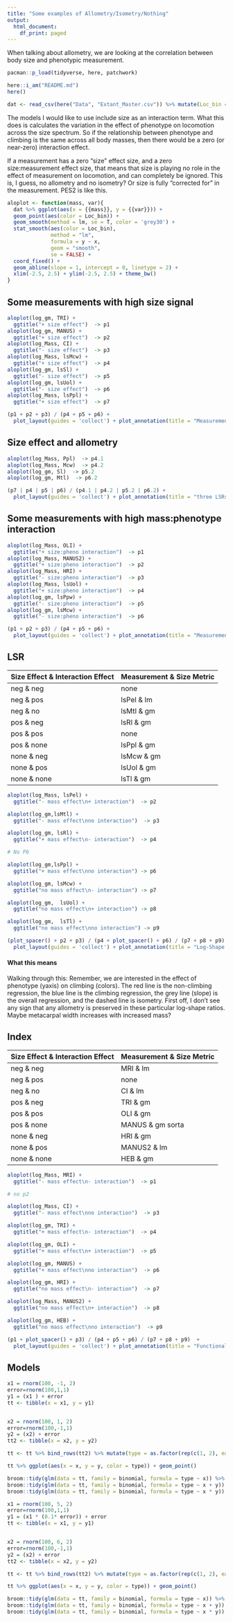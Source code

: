 ```yaml
---
title: "Some examples of Allometry/Isometry/Nothing"
output:
  html_document:
    df_print: paged
---
```


When talking about allometry, we are looking at the correlation between body size and phenotypic measurement. 

```r
pacman::p_load(tidyverse, here, patchwork)

here::i_am("README.md")
here()

dat <- read_csv(here("Data", "Extant_Master.csv")) %>% mutate(Loc_bin =  as.factor(Loc_bin)) %>% drop_na(Loc_bin)
```

The models I would like to use include size as an interaction term. What this does is calculates the variation in the effect of phenotype on locomotion across the size spectrum. So if the relationship between phenotype and climbing is the same across all body masses, then there would be a zero (or near-zero) interaction effect.

If a measurement has a zero "size" effect size, and a zero size:measurement effect size, that means that size is playing no role in the effect of measurement on locomotion, and can completely be ignored. This is, I guess, no allometry and no isometry? Or size is fully "corrected for" in the measurement. PES2 is like this. 

```r

aloplot <- function(mass, var){
  dat %>% ggplot(aes(x = {{mass}}, y = {{var}})) + 
  geom_point(aes(color = Loc_bin)) +
  geom_smooth(method = lm, se = T, color = 'grey30') +
  stat_smooth(aes(color = Loc_bin),
              method = "lm",
              formula = y ~ x,
              geom = "smooth",
              se = FALSE) +
  coord_fixed() +
  geom_abline(slope = 1, intercept = 0, linetype = 2) +
  xlim(-2.5, 2.5) + ylim(-2.5, 2.5) + theme_bw()
}
```


## Some measurements with high size signal
```r
aloplot(log_gm, TRI) +
  ggtitle("+ size effect")  -> p1
aloplot(log_gm, MANUS) +
  ggtitle("+ size effect")  -> p2
aloplot(log_Mass, CI) +
  ggtitle("- size effect")  -> p3
aloplot(log_Mass, lsMcw) +
  ggtitle("+ size effect")  -> p4
aloplot(log_gm, lsSl) +
  ggtitle("- size effect")  -> p5
aloplot(log_gm, lsUol) +
  ggtitle("- size effect")  -> p6
aloplot(log_Mass, lsPpl) +
  ggtitle("+ size effect")  -> p7
```


```r
(p1 + p2 + p3) / (p4 + p5 + p6) +
  plot_layout(guides = 'collect') + plot_annotation(title = "Measurements with high size effect")
```


## Size effect and allometry

```r
aloplot(log_Mass, Ppl)  -> p4.1
aloplot(log_Mass, Mcw)  -> p4.2
aloplot(log_gm, Sl)  -> p5.2
aloplot(log_gm, Mtl)  -> p6.2
```

```r

(p7 | p4 | p5 | p6) / (p4.1 | p4.2 | p5.2 | p6.2) +
  plot_layout(guides = 'collect') + plot_annotation(title = "three LSRs and the raw measurements showing different patterns")
```

## Some measurements with high mass:phenotype interaction
```r
aloplot(log_Mass, OLI) +
  ggtitle("+ size:pheno interaction")  -> p1
aloplot(log_Mass, MANUS2) +
  ggtitle("+ size:pheno interaction")  -> p2
aloplot(log_Mass, HRI) +
  ggtitle("- size:pheno interaction")  -> p3
aloplot(log_Mass, lsUol) +
  ggtitle("+ size:pheno interaction")  -> p4
aloplot(log_gm, lsPpw) +
  ggtitle("- size:pheno interaction")  -> p5
aloplot(log_gm, lsMcw) +
  ggtitle("- size:pheno interaction")  -> p6
```


```r
(p1 + p2 + p3) / (p4 + p5 + p6) +
  plot_layout(guides = 'collect') + plot_annotation(title = "Measurements with high interactions")
```


## LSR  

|Size Effect & Interaction Effect | Measurement & Size Metric
|:---------------------|:-------------|
neg & neg   | none
neg & pos   | lsPel & lm
neg & no    | lsMtl & gm
pos & neg   | lsRl  & gm
pos & pos   | none 
pos & none  | lsPpl & gm
none & neg  | lsMcw & gm
none & pos  | lsUol & gm
none & none   | lsTl  & gm


```r
aloplot(log_Mass, lsPel) +
  ggtitle("- mass effect\n+ interaction")  -> p2

aloplot(log_gm,lsMtl) +
  ggtitle("- mass effect\nno interaction")  -> p3

aloplot(log_gm, lsRl) +
  ggtitle("+ mass effect\n- interaction")  -> p4

# No P6

aloplot(log_gm,lsPpl) +
  ggtitle("+ mass effect\nno interaction") -> p6

aloplot(log_gm, lsMcw) +
  ggtitle("no mass effect\n- interaction") -> p7

aloplot(log_gm,  lsUol) +
  ggtitle("no mass effect\n+ interaction") -> p8

aloplot(log_gm,  lsTl) +
  ggtitle("no mass effect\nno interaction") -> p9
```

```r
(plot_spacer() + p2 + p3) / (p4 + plot_spacer() + p6) / (p7 + p8 + p9)  +
  plot_layout(guides = 'collect') + plot_annotation(title = "Log-Shape Ratios")
```

#### What this means  
Walking through this: Remember, we are interested in the effect of phenotype (yaxis) on climbing (colors). The red line is the non-climbing regression, the blue line is the climbing regression, the grey line (slope) is the overall regression, and the dashed line is isometry. First off, I don't see any sign that any allometry is preserved in these particular log-shape ratios. Maybe metacarpal width increases with increased mass?  

## Index

|Size Effect & Interaction Effect | Measurement & Size Metric
|:---------------------|:-------------|
neg & neg   | MRI & lm
neg & pos   | none
neg & no    | CI & lm
pos & neg   | TRI & gm
pos & pos   | OLI & gm 
pos & none  | MANUS & gm sorta
none & neg  | HRI & gm
none & pos  | MANUS2 & lm
none & none   | HEB  & gm

```r
aloplot(log_Mass, MRI) +
  ggtitle("- mass effect\n- interaction")  -> p1

# no p2

aloplot(log_Mass, CI) +
  ggtitle("- mass effect\nno interaction")  -> p3

aloplot(log_gm, TRI) +
  ggtitle("+ mass effect\n- interaction")  -> p4

aloplot(log_gm, OLI) +
  ggtitle("+ mass effect\n+ interaction")  -> p5

aloplot(log_gm, MANUS) +
  ggtitle("+ mass effect\nno interaction")  -> p6

aloplot(log_gm, HRI) +
  ggtitle("no mass effect\n- interaction")  -> p7

aloplot(log_Mass, MANUS2) +
  ggtitle("no mass effect\n+ interaction")  -> p8

aloplot(log_gm, HEB) +
  ggtitle("no mass effect\nno interaction")  -> p9
```


```r
(p1 + plot_spacer() + p3) / (p4 + p5 + p6) / (p7 + p8 + p9)  +
  plot_layout(guides = 'collect') + plot_annotation(title = "Functional indices")
```

## Models 

```r
x1 = rnorm(100, -1, 2)
error=rnorm(100,1,1)
y1 = (x1 ) + error
tt <- tibble(x = x1, y = y1)


x2 = rnorm(100, 1, 2)
error=rnorm(100,-1,1)
y2 = (x2) + error
tt2 <- tibble(x = x2, y = y2)

tt <- tt %>% bind_rows(tt2) %>% mutate(type = as.factor(rep(c(1, 2), each = 100)))

tt %>% ggplot(aes(x = x, y = y, color = type)) + geom_point()
```

```r
broom::tidy(glm(data = tt, family = binomial, formula = type ~ x)) %>% mutate_at(2:5, round, 3)
broom::tidy(glm(data = tt, family = binomial, formula = type ~ x + y)) %>% mutate_at(2:5, round, 3)
broom::tidy(glm(data = tt, family = binomial, formula = type ~ x * y)) %>% mutate_at(2:5, round, 3)
```

```r
x1 = rnorm(100, 5, 2)
error=rnorm(100,1,1)
y1 = (x1 * (0.1* error)) + error
tt <- tibble(x = x1, y = y1)


x2 = rnorm(100, 6, 2)
error=rnorm(100,-1,1)
y2 = (x2) + error
tt2 <- tibble(x = x2, y = y2)

tt <- tt %>% bind_rows(tt2) %>% mutate(type = as.factor(rep(c(1, 2), each = 100)))

tt %>% ggplot(aes(x = x, y = y, color = type)) + geom_point()
```

```r
broom::tidy(glm(data = tt, family = binomial, formula = type ~ x)) %>% mutate_at(2:5, round, 3)
broom::tidy(glm(data = tt, family = binomial, formula = type ~ x + y)) %>% mutate_at(2:5, round, 3)
broom::tidy(glm(data = tt, family = binomial, formula = type ~ x * y)) %>% mutate_at(2:5, round, 3)
```